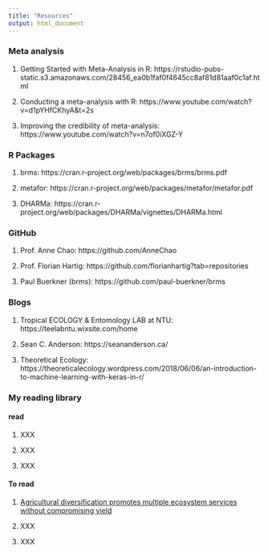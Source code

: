 ```yaml
---
title: "Resources"
output: html_document
---
```


### Meta analysis

1. Getting Started with Meta-Analysis in R: https://rstudio-pubs-static.s3.amazonaws.com/28456_ea0b1faf0f4645cc8af81d81aaf0c1af.html

2. Conducting a meta-analysis with R: https://www.youtube.com/watch?v=d1pYHfCKhyA&t=2s

3. Improving the credibility of meta-analysis: https://www.youtube.com/watch?v=n7of0iXGZ-Y

### R Packages

1. brms: https://cran.r-project.org/web/packages/brms/brms.pdf

2. metafor: https://cran.r-project.org/web/packages/metafor/metafor.pdf

3. DHARMa: https://cran.r-project.org/web/packages/DHARMa/vignettes/DHARMa.html 

### GitHub

1. Prof. Anne Chao: https://github.com/AnneChao

2. Prof. Florian Hartig: https://github.com/florianhartig?tab=repositories

3. Paul Buerkner (brms): https://github.com/paul-buerkner/brms

### Blogs 

1. Tropical ECOLOGY & Entomology LAB at NTU: https://teelabntu.wixsite.com/home

2. Sean C. Anderson: https://seananderson.ca/

3. Theoretical Ecology: https://theoreticalecology.wordpress.com/2018/06/06/an-introduction-to-machine-learning-with-keras-in-r/


### My reading library

#### read 

1. XXX

2. XXX

3. XXX

#### To read

1. [Agricultural diversification promotes multiple ecosystem services without compromising yield](https://advances.sciencemag.org/content/6/45/eaba1715)

2. XXX

3. XXX



